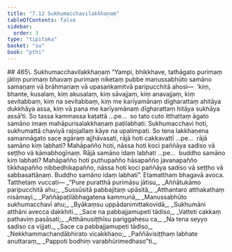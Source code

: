 ```yaml
---
title: "7.12 Sukhumacchavilakkhaṇaṃ"
tableOfContents: false
sidebar:
  order: 3
type: "tipitaka"
basket: "su"
book: "pthi"
---
```



<DynamicBreadcrumb />

<Paragraph type="center" book="pthi">
## 465\. Sukhumacchavilakkhaṇaṃ
</Paragraph>

<Division number="216" book="pthi" bookNo="8" page="128">

<Paragraph number="466" book="pthi">
“Yampi, bhikkhave, tathāgato purimaṃ jātiṃ purimaṃ bhavaṃ purimaṃ niketaṃ pubbe manussabhūto samāno samaṇaṃ vā brāhmaṇaṃ vā upasaṅkamitvā paripucchitā ahosi—  ‘kiṃ, bhante, kusalaṃ, kiṃ akusalaṃ, kiṃ sāvajjaṃ, kiṃ anavajjaṃ, kiṃ sevitabbaṃ, kiṃ na sevitabbaṃ, kiṃ me karīyamānaṃ dīgharattaṃ ahitāya dukkhāya assa, kiṃ vā pana me karīyamānaṃ dīgharattaṃ hitāya sukhāya assā’ti. So tassa kammassa kaṭattā …pe…  so tato cuto itthattaṃ āgato samāno imaṃ mahāpurisalakkhaṇaṃ paṭilabhati. Sukhumacchavi hoti, sukhumattā chaviyā rajojallaṃ kāye na upalimpati.
</Paragraph>

<Paragraph number="467" book="pthi">
So tena lakkhaṇena samannāgato sace agāraṃ ajjhāvasati, rājā hoti cakkavattī …pe…  rājā samāno kiṃ labhati? Mahāpañño hoti, nāssa hoti koci paññāya sadiso vā seṭṭho vā kāmabhogīnaṃ. Rājā samāno idaṃ labhati …pe…  buddho samāno kiṃ labhati? Mahāpañño hoti puthupañño hāsapañño javanapañño tikkhapañño nibbedhikapañño, nāssa hoti koci paññāya sadiso vā seṭṭho vā sabbasattānaṃ. Buddho samāno idaṃ labhati”. Etamatthaṃ bhagavā avoca.
</Paragraph>

</Division>
<Division number="217" book="pthi" bookNo="8" page="129">

<Paragraph number="468" book="pthi">
Tatthetaṃ vuccati—
</Paragraph>

<Paragraph number="469" type="verses" book="pthi">
_“Pure puratthā purimāsu jātisu,_  
_Aññātukāmo paripucchitā ahu;_  
_Sussūsitā pabbajitaṃ upāsitā,_  
_Atthantaro atthakathaṃ nisāmayi._  

</Paragraph>

<Paragraph number="470" type="verses" book="pthi">
_Paññāpaṭilābhagatena kammunā,_  
_Manussabhūto sukhumacchavī ahu;_  
_Byākaṃsu uppādanimittakovidā,_  
_Sukhumāni atthāni avecca dakkhiti._  

</Paragraph>

<Paragraph number="471" type="verses" book="pthi">
_Sace na pabbajjamupeti tādiso,_  
_Vatteti cakkaṃ pathaviṃ pasāsati;_  
_Atthānusiṭṭhīsu pariggahesu ca,_  
_Na tena seyyo sadiso ca vijjati._  

</Paragraph>

<Paragraph number="472" type="verses" book="pthi">
_Sace ca pabbajjamupeti tādiso,_  
_Nekkhammachandābhirato vicakkhaṇo;_  
_Paññāvisiṭṭhaṃ labhate anuttaraṃ,_  
_Pappoti bodhiṃ varabhūrimedhaso”ti._
</Paragraph>
</Division>